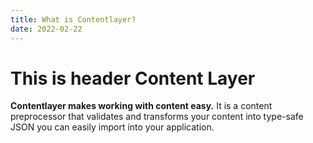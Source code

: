 ```yaml
---
title: What is Contentlayer?
date: 2022-02-22
---
```


# This is header Content Layer
**Contentlayer makes working with content easy.** It is a content preprocessor that validates and transforms your content into type-safe JSON you can easily import into your application.
